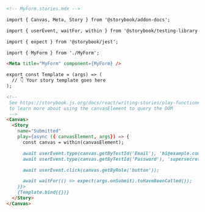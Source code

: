 ```md
<!-- MyForm.stories.mdx -->

import { Canvas, Meta, Story } from '@storybook/addon-docs';

import { userEvent, waitFor, within } from '@storybook/testing-library';

import { expect } from '@storybook/jest';

import { MyForm } from './MyForm';

<Meta title="MyForm" component={MyForm} />

export const Template = (args) => (
  // 👇 Your story template goes here
);

<!--  
 See https://storybook.js.org/docs/react/writing-stories/play-function#working-with-the-canvas
 to learn more about using the canvasElement to query the DOM
 -->
<Canvas>
  <Story
    name="Submitted"
    play={async ({ canvasElement, args}) => {
      const canvas = within(canvasElement);

      await userEvent.type(canvas.getByTestId('Email'), 'hi@example.com');
      await userEvent.type(canvas.getByTestId('Password'), 'supersecret');

      await userEvent.click(canvas.getByRole('button'));

      await waitFor(() => expect(args.onSubmit).toHaveBeenCalled());
    }}>
    {Template.bind({})}
  </Story>
</Canvas>
````
